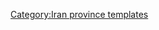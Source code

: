 {{Navbox
|name    = Sistan and Baluchestan Province
|title   = [[File:Flag of Iran.svg|30px]] [[錫斯坦－俾路支斯坦省]]
|state      = {{{state|autocollapse}}}
|listclass = hlist
|image   =[[Image:Sistan and Baluchistan in Iran.svg|150px]]

|group1  ='''[[首府|省会]]''' 
|list1   =
* [[扎黑丹]] 

|group2  ='''[[县 (伊朗)]]'''和'''[[伊朗城市列表]]'''
|list2   ={{Navbox subgroup


| group1 =[[班布尔县|班布尔县]] 
| list1  =
* [[班布爾]]
| group2 ={{tsl|en|Chabahar County|恰巴哈尔县}} 
| list2  =
* [[恰巴哈爾]]
* {{tsl|en|Negur||Negur}}
| group3 ={{tsl|en|Dalgan County||Dalgan County}}
| list3  =
* {{tsl|en|Galmurti||Galmurti}}
| group4 ={{tsl|en|Fanuj County||Fanuj County}}
| list4  = 
* {{tsl|en|Fanuj||Fanuj}}
| group5 =[[赫曼德县|赫曼德县]]
| list5  =
* {{tsl|en|Dust Mohammad||Dust Mohammad}}
| group6 =[[伊朗沙赫尔县|伊朗沙赫尔县]]
| list6  =
* [[伊朗沙赫爾]]
* {{tsl|en|Bazman, Iran||Bazman}}
| group7  =[[哈什县]]
| list7   =
* [[哈什 (伊朗)]]
* {{tsl|en|Nukabad||Nukabad}}
| group8  ={{tsl|en|Konarak County|科纳拉克县|科纳拉克县}} 
| list8   =
* {{tsl|en|Konarak, Iran||Konarak}}
| group9 ={{tsl|en|Mehrestan County||Mehrestan County}}
| list9  =
* {{tsl|en|Zaboli||Zaboli}}
| group10 ={{tsl|en|Mirjaveh County||Mirjaveh County}}
| list10 =
* {{tsl|en|Mirjaveh||Mirjaveh}}
| group11 ={{tsl|en|Nik Shahr County|聂赫尔县|聂赫尔县}}
| list11  =
* [[聂赫尔|聂赫尔]]
* {{tsl|en|Bent, Iran||Bent}}
* {{tsl|en|Espakeh||Espakeh}}
| group12 ={{tsl|en|Qasr-e Qand County|甘德堡县|甘德堡县}}
| list12  =
* [[甘德堡]]
| group13 ={{tsl|en|Saravan County|沙拉湾县|沙拉湾县}} 
| list13  =
* [[薩拉萬]]
* [[賈拉克]]
* {{tsl|en|Sirkan||Sirkan}}
| group14 ={{tsl|en|Sarbaz County||Sarbaz County}}
| list14  =
* {{tsl|en|Rasak||Rasak}}
* [[比欣|比欣]]
* {{tsl|en|Sarbaz||Sarbaz}}
| group15 ={{tsl|en|Sib and Suran County||Sib and Suran County}}
| list15  =
* {{tsl|en|Suran, Sistan and Baluchestan||Suran}}
* {{tsl|en|Hiduj||Hiduj}}
| group16 ={{tsl|en|Zabol County|扎布尔县|扎布尔县}}
| list16  =
* [[扎博勒]]
* {{tsl|en|Adimi||Adimi}}
* {{tsl|en|Bonjar||Bonjar}}
* {{tsl|en|Mohammadabad, Zabol||Mohammadabad}}
| group17 ={{tsl|en|Zahedan County|扎黑丹县|扎黑丹县}}
| list17  =
* [[扎黑丹]]
* {{tsl|en|Nosratabad||Nosratabad}}
| group18 ={{tsl|en|Zehak County||Zehak County}}
| list18  =
* {{tsl|en|Zehak||Zehak}}
}}

|group3  ='''[[旅游]]'''
|list3   =
* {{tsl|en|Mount Khajeh||Mount Khajeh}}
* [[赫爾曼德湖]]
* {{tsl|en|Shahr-e Sukhteh||Shahr-e Sukhteh}}
* [[巴茲曼山]]

|group4 = 居住點
|list4  =
*{{tsl|en|List of cities, towns and villages in Sistan and Baluchestan Province||List of cities, towns and villages in Sistan and Baluchestan Province}}
|below   = 
}}<noinclude>
{{collapsible option}}
[[Category:Iran province templates]]
</noinclude>